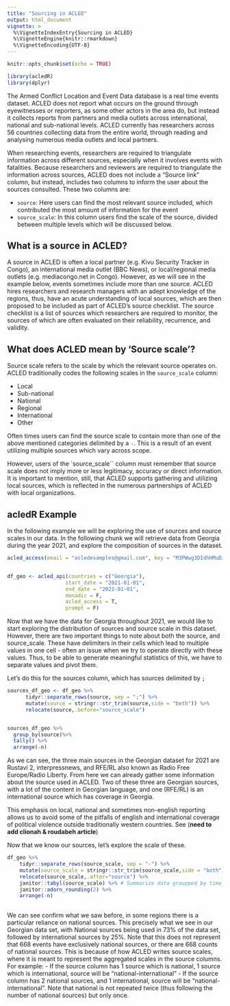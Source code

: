 ```yaml
---
title: "Sourcing in ACLED"
output: html_document
vignette: >
  %\VignetteIndexEntry{Sourcing in ACLED}
  %\VignetteEngine{knitr::rmarkdown}
  %\VignetteEncoding{UTF-8}
---
```


```r
knitr::opts_chunk$set(echo = TRUE)
```

```r
library(acledR)
library(dplyr)

```

The Armed Conflict Location and Event Data database is a real time events dataset. ACLED does not report what occurs on the ground through eyewitnesses or reporters, as some other actors in the area do, but instead it collects reports from partners and media outlets across international, national and sub-national levels. ACLED currently has researchers across 56 countries collecting data from the entire world, through reading and analysing numerous media outlets and local partners. 

When researching events, researchers are required to triangulate information across different sources, especially when it involves events with fatalities. Because researchers and reviewers are required to triangulate the information across sources, ACLED does not include a "Source link" column, but instead, includes two columns to inform the user about the sources consulted. These two columns are:

- `source`: Here users can find the most relevant source included, which contributed the most amount of information for the event
- `source_scale`: In this column users find the scale of the source, divided between multiple levels which will be discussed below. 


## What is a source in ACLED? 

A source in ACLED is often a local partner (e.g. Kivu Security Tracker in Congo), an international media outlet (BBC News), or local/regional media outlets (e.g. mediacongo.net in Congo). However, as we will see in the example below, events sometimes include more than one source. ACLED hires researchers and research managers with an adept knowledge of the regions, thus, have an acute understanding of local sources, which are then proposed to be included as part of ACLED's source checklist. The source checklist is a list of sources which researchers are required to monitor, the sources of which are often evaluated on their reliability, recurrence, and validity. 

## What does ACLED mean by 'Source scale'?

Source scale refers to the scale by which the relevant source operates on. ACLED traditionally codes the following scales in the `source_scale` column:

- Local
- Sub-national
- National
- Regional 
- International 
- Other

Often times users can find the source scale to contain more than one of the above mentioned categories delimited by a `-`. This is a result of an event utilizing multiple sources which vary across scope. 

However, users of the `source_scale`` column must remember that source scale does not imply more or less legitimacy, accuracy or direct information. It is important to mention, still, that ACLED supports gathering and utilizing local sources, which is reflected in the numerous partnerships of ACLED with local organizations. 


## acledR Example

In the following example we will be exploring the use of sources and source scales in our data. In the following chunk we will retrieve data from Georgia during the year 2021, and explore the composition of sources in the dataset.  


```r

acled_access(email = "acledexamples@gmail.com", key = "M3PWwg3DIdhHMuDiilp5") #  This is an example, you will need to input your credentials.


df_geo <- acled_api(countries = c("Georgia"),
                   start_date = "2021-01-01",
                   end_date = "2022-01-01",
                   monadic = F,
                   acled_access = T,
                   prompt = F)
```

Now that we have the data for Georgia throughout 2021, we would like to start exploring the distribution of sources and source scale in this dataset. However, there are two important things to note about both the source, and source_scale. These have delimiters in their cells which lead to multiple values in one cell - often an issue when we try to operate directly with these values. Thus, to be able to generate meaningful statistics of this, we have to separate values and pivot them. 

Let's do this for the sources column, which has sources delimited by `;`

```r

sources_df_geo <- df_geo %>%
      tidyr::separate_rows(source, sep = ";") %>%
      mutate(source = stringr::str_trim(source,side = "both")) %>%
      relocate(source,.before="source_scale")


sources_df_geo %>%
  group_by(source)%>%
  tally() %>%
  arrange(-n)

```

As we can see, the three main sources in the Georgian dataset for 2021 are Rustavi 2, interpressnews, and RFE/RL also known as Radio Free Europe/Radio Liberty. From here we can already gather some information about the source used in ACLED. Two of these three are Georgian sources, with a lot of the content in Georgian language, and one (RFE/RL) is an international source which has coverage in Georgia.

This emphasis on local, national and sometimes non-english reporting allows us to avoid some of the pitfalls of english and international coverage of political violence outside traditionally western countries. See (**need to add clionah & roudabeh article**)

Now that we know our sources, let's explore the scale of these. 

```r


df_geo %>%
    tidyr::separate_rows(source_scale, sep = "-") %>%
    mutate(source_scale = stringr::str_trim(source_scale,side = "both")) %>%
    relocate(source_scale,.after="source") %>%
    janitor::tabyl(source_scale) %>% # Summarize data groupped by time_precision
    janitor::adorn_rounding(2) %>%
    arrange(-n)
    
```

We can see confirm what we saw before, in some regions there is a particular reliance on national sources. This precisely what we see in our Georgian data set, with National sources being used in 73% of the data set, followed by international sources by 25%. Note that this does not represent that 668 events have exclusively national sources, or there are 668 counts of national sources. This is because of how ACLED writes source scales, where it is meant to represent the aggregated scales in the source columns. For example: 
- If the source column has 1 source which is national, 1 source which is international, source will be "national-international"
- If the source column has 2 national sources, and 1 international, source will be "national-international". Note that national is not repeated twice (thus following the number of national sources) but only once. 



  
